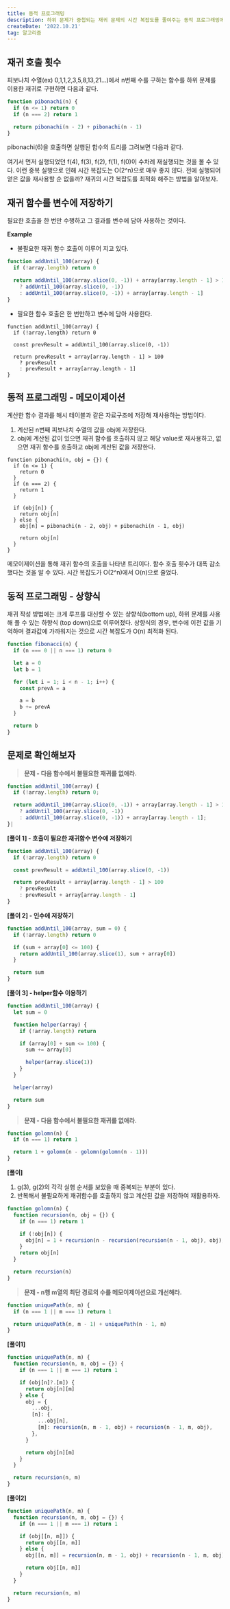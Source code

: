 ```yaml
---
title: 동적 프로그래밍
description: 하위 문제가 중첩되는 재귀 문제의 시간 복잡도를 줄여주는 동적 프로그래밍에 대해 알아보자.
createDate: '2022.10.21'
tag: 알고리즘
---
```


## 재귀 호출 횟수

피보나치 수열(ex) 0,1,1,2,3,5,8,13,21...)에서 n번째 수를 구하는 함수를 하위 문제를 이용한 재귀로 구현하면 다음과 같다.

```jsx
function pibonachi(n) {
  if (n <= 1) return 0
  if (n === 2) return 1

  return pibonachi(n - 2) + pibonachi(n - 1)
}
```

pibonachi(6)을 호출하면 실행된 함수의 트리를 그려보면 다음과 같다.

<Picture src="dynamic-programing_1.png" alt="재귀 트리" />

여기서 먼저 실행되었던 f(4), f(3), f(2), f(1), f(0)이 수차례 재실행되는 것을 볼 수 있다. 이런 중복 실행으로 인해 시간 복잡도는 O(2^n)으로 매우 좋지 않다. 전에 실행되어 얻은 값을 재사용할 순 없을까? 재귀의 시간 복잡도를 최적화 해주는 방법을 알아보자.

## 재귀 함수를 변수에 저장하기

필요한 호출을 한 번만 수행하고 그 결과를 변수에 담아 사용하는 것이다.

**Example**

- 불필요한 재귀 함수 호출이 이루어 지고 있다.

```jsx
function addUntil_100(array) {
  if (!array.length) return 0

  return addUntil_100(array.slice(0, -1)) + array[array.length - 1] > 100
    ? addUntil_100(array.slice(0, -1))
    : addUntil_100(array.slice(0, -1)) + array[array.length - 1]
}
```

- 필요한 함수 호출은 한 번만하고 변수에 담아 사용한다.

```jsx{4}
function addUntil_100(array) {
  if (!array.length) return 0

  const prevResult = addUntil_100(array.slice(0, -1))

  return prevResult + array[array.length - 1] > 100
    ? prevResult
    : prevResult + array[array.length - 1]
}
```

## 동적 프로그래밍 - 메모이제이션

계산한 함수 결과를 해시 테이블과 같은 자료구조에 저장해 재사용하는 방법이다.

1. 계산된 n번째 피보나치 수열의 값을 obj에 저장한다.
2. obj에 계산된 값이 있으면 재귀 함수를 호출하지 않고 해당 value로 재사용하고, 없으면 재귀 함수를 호출하고 obj에 계산된 값을 저장한다.

```jsx{1,9,10,12}
function pibonachi(n, obj = {}) {
  if (n <= 1) {
    return 0
  }
  if (n === 2) {
    return 1
  }

  if (obj[n]) {
    return obj[n]
  } else {
    obj[n] = pibonachi(n - 2, obj) + pibonachi(n - 1, obj)

    return obj[n]
  }
}
```

메모이제이션을 통해 재귀 함수의 호출을 나타낸 트리이다. 함수 호출 횟수가 대폭 감소했다는 것을 알 수 있다. 시간 복잡도가 O(2^n)에서 O(n)으로 줄었다.

<Picture src="dynamic-programing_2.png" alt="다이나믹 프로그래밍 - 재귀 트리" />

## 동적 프로그래밍 - 상향식

재귀 작성 방법에는 크게 루프를 대신할 수 있는 샹향식(bottom up), 하위 문제를 사용해 풀 수 있는 하향식 (top down)으로 이루어졌다. 상향식의 경우, 변수에 이전 값을 기억하며 결과값에 가까워지는 것으로 시간 복잡도가 O(n) 최적화 된다.

```jsx
function fibonacci(n) {
  if (n === 0 || n === 1) return 0

  let a = 0
  let b = 1

  for (let i = 1; i < n - 1; i++) {
    const prevA = a

    a = b
    b += prevA
  }

  return b
}
```

## 문제로 확인해보자

> **문제 - 다음 함수에서 불필요한 재귀를 없애라.**

```jsx
function addUntil_100(array) {
  if (!array.length) return 0;

  return addUntil_100(array.slice(0, -1)) + array[array.length - 1] > 100
    ? addUntil_100(array.slice(0, -1))
    : addUntil_100(array.slice(0, -1)) + array[array.length - 1];
}|
```

**[풀이 1] - 호출이 필요한 재귀함수 변수에 저장하기**

```jsx
function addUntil_100(array) {
  if (!array.length) return 0

  const prevResult = addUntil_100(array.slice(0, -1))

  return prevResult + array[array.length - 1] > 100
    ? prevResult
    : prevResult + array[array.length - 1]
}
```

**[풀이 2] - 인수에 저장하기**

```jsx
function addUntil_100(array, sum = 0) {
  if (!array.length) return 0

  if (sum + array[0] <= 100) {
    return addUntil_100(array.slice(1), sum + array[0])
  }

  return sum
}
```

**[풀이 3] - helper함수 이용하기**

```jsx
function addUntil_100(array) {
  let sum = 0

  function helper(array) {
    if (!array.length) return

    if (array[0] + sum <= 100) {
      sum += array[0]

      helper(array.slice(1))
    }
  }

  helper(array)

  return sum
}
```

> **문제 - 다음 함수에서 불필요한 재귀를 없애라.**

```jsx
function golomn(n) {
  if (n === 1) return 1

  return 1 + golomn(n - golomn(golomn(n - 1)))
}
```

**[풀이]**

1.  g(3), g(2)의 각각 실행 순서를 보았을 때 중복되는 부분이 있다.
2.  반복해서 불필요하게 재귀함수를 호출하지 않고 계산된 값을 저장하여 재활용하자.

```jsx
function golomn(n) {
  function recursion(n, obj = {}) {
    if (n === 1) return 1

    if (!obj[n]) {
      obj[n] = 1 + recursion(n - recursion(recursion(n - 1, obj), obj), obj)
    }
    return obj[n]
  }

  return recursion(n)
}
```

> **문제 - n행 m열의 최단 경로의 수를 메모이제이션으로 개선해라.**

```jsx
function uniquePath(n, m) {
  if (n === 1 || m === 1) return 1

  return uniquePath(n, m - 1) + uniquePath(n - 1, m)
}
```

**[풀이1]**

```jsx
function uniquePath(n, m) {
  function recursion(n, m, obj = {}) {
    if (n === 1 || m === 1) return 1

    if (obj[n]?.[m]) {
      return obj[n][m]
    } else {
      obj = {
        ...obj,
        [n]: {
          ...obj[n],
          [m]: recursion(n, m - 1, obj) + recursion(n - 1, m, obj),
        },
      }

      return obj[n][m]
    }
  }

  return recursion(n, m)
}
```

**[풀이2]**

```jsx
function uniquePath(n, m) {
  function recursion(n, m, obj = {}) {
    if (n === 1 || m === 1) return 1

    if (obj[[n, m]]) {
      return obj[[n, m]]
    } else {
      obj[[n, m]] = recursion(n, m - 1, obj) + recursion(n - 1, m, obj)

      return obj[[n, m]]
    }
  }

  return recursion(n, m)
}
```
